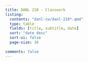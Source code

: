 ```yaml
---
title: DANL 210 - Classwork
listing:
  contents: "danl-cw/danl-210*.qmd"
  type: table
  fields: [title, subtitle, date]
  sort: "date desc"
  sort-ui: false
  page-size: 36
  
comments: false
---
```

